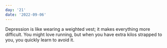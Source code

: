 ```yaml
---
day: '21'
date: '2022-09-06'
---
```


Depression is like wearing a weighted vest; it makes everything more difficult. You might love running, but when you have extra kilos strapped to you, you quickly learn to avoid it.
